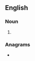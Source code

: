 {{also|Willings}}
==English==

===Noun===
{{head|en|noun plural form}}

# {{plural of|willing|lang=en}}

===Anagrams===
* {{anagrams|en|swilling}}